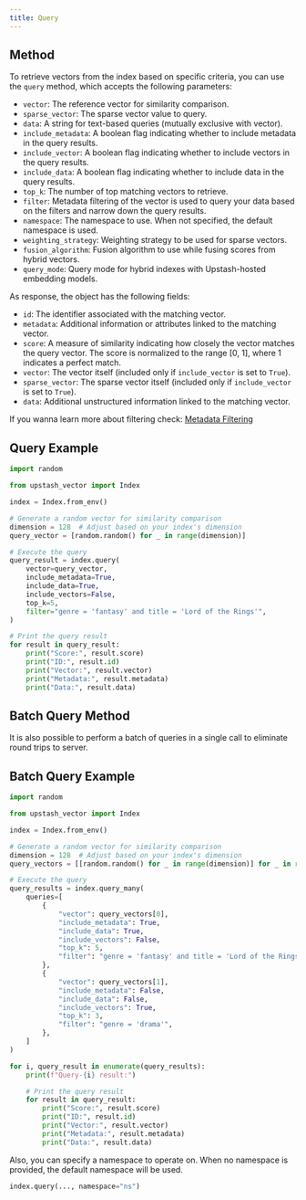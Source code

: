 ```yaml
---
title: Query
---
```


## Method

To retrieve vectors from the index based on specific criteria, you can use the `query` method, which accepts the following parameters:

- `vector`: The reference vector for similarity comparison.
- `sparse_vector`: The sparse vector value to query.
- `data`: A string for text-based queries (mutually exclusive with vector).
- `include_metadata`: A boolean flag indicating whether to include metadata in the query results.
- `include_vector`: A boolean flag indicating whether to include vectors in the query results.
- `include_data`: A boolean flag indicating whether to include data in the query results.
- `top_k`: The number of top matching vectors to retrieve.
- `filter`: Metadata filtering of the vector is used to query your data based on the filters and narrow down the query results.
- `namespace`: The namespace to use. When not specified, the default namespace is used.
- `weighting_strategy`: Weighting strategy to be used for sparse vectors.
- `fusion_algorithm`: Fusion algorithm to use while fusing scores from hybrid vectors.
- `query_mode`: Query mode for hybrid indexes with Upstash-hosted embedding models.

As response, the object has the following fields:

- `id`: The identifier associated with the matching vector.
- `metadata`: Additional information or attributes linked to the matching vector.
- `score`: A measure of similarity indicating how closely the vector matches the query vector. The score is normalized to the range [0, 1], where 1 indicates a perfect match.
- `vector`: The vector itself (included only if `include_vector` is set to `True`).
- `sparse_vector`: The sparse vector itself (included only if `include_vector` is set to `True`).
- `data`: Additional unstructured information linked to the matching vector.


<Tip>If you wanna learn more about filtering check: [Metadata Filtering](https://upstash.com/docs/vector/features/filtering)</Tip>


## Query Example

```python
import random

from upstash_vector import Index

index = Index.from_env()

# Generate a random vector for similarity comparison
dimension = 128  # Adjust based on your index's dimension
query_vector = [random.random() for _ in range(dimension)]

# Execute the query
query_result = index.query(
    vector=query_vector,
    include_metadata=True,
    include_data=True,
    include_vectors=False,
    top_k=5,
    filter="genre = 'fantasy' and title = 'Lord of the Rings'",
)

# Print the query result
for result in query_result:
    print("Score:", result.score)
    print("ID:", result.id)
    print("Vector:", result.vector)
    print("Metadata:", result.metadata)
    print("Data:", result.data)
```

## Batch Query Method

It is also possible to perform a batch of queries in a single
call to eliminate round trips to server.

## Batch Query Example

```python
import random

from upstash_vector import Index

index = Index.from_env()

# Generate a random vector for similarity comparison
dimension = 128  # Adjust based on your index's dimension
query_vectors = [[random.random() for _ in range(dimension)] for _ in range(2)]

# Execute the query
query_results = index.query_many(
    queries=[
        {
            "vector": query_vectors[0],
            "include_metadata": True,
            "include_data": True,
            "include_vectors": False,
            "top_k": 5,
            "filter": "genre = 'fantasy' and title = 'Lord of the Rings'",
        },
        {
            "vector": query_vectors[1],
            "include_metadata": False,
            "include_data": False,
            "include_vectors": True,
            "top_k": 3,
            "filter": "genre = 'drama'",
        },
    ]
)

for i, query_result in enumerate(query_results):
    print(f"Query-{i} result:")

    # Print the query result
    for result in query_result:
        print("Score:", result.score)
        print("ID:", result.id)
        print("Vector:", result.vector)
        print("Metadata:", result.metadata)
        print("Data:", result.data)
```

Also, you can specify a namespace to operate on. When no namespace
is provided, the default namespace will be used.

```python
index.query(..., namespace="ns")
```

